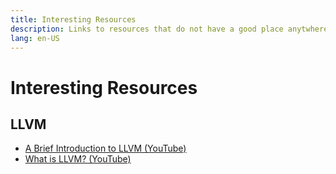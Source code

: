 ```yaml
---
title: Interesting Resources
description: Links to resources that do not have a good place anytwhere else (yet)
lang: en-US
---
```



# Interesting Resources

## LLVM

- [A Brief Introduction to LLVM (YouTube)](https://www.youtube.com/watch?v=a5-WaD8VV38)
- [What is LLVM? (YouTube)](https://www.youtube.com/watch?v=KA8hFBh2eiw)